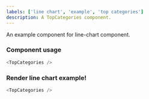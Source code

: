 ```yaml
---
labels: ['line chart', 'example', 'top categories']
description: A TopCategories component.
---
```



An example component for line-chart component.

### Component usage

```js
<TopCategories />
```

### Render line chart example!

```js live
<TopCategories />
```
